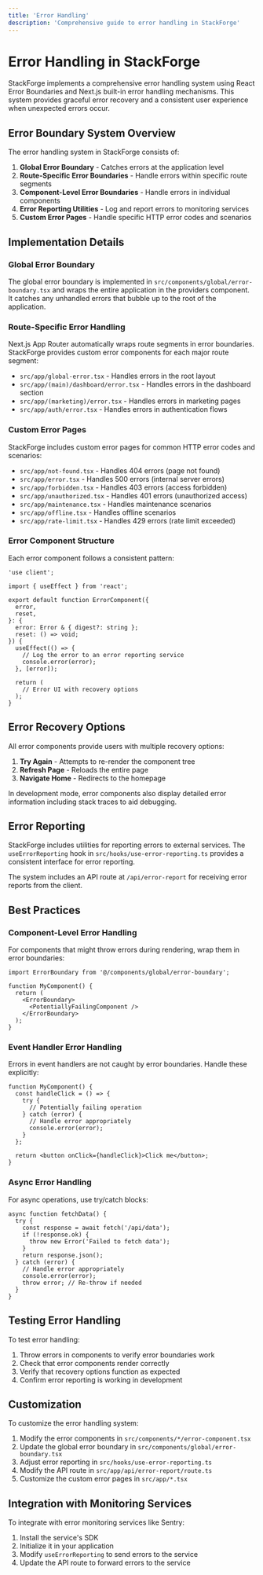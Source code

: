 ```yaml
---
title: 'Error Handling'
description: 'Comprehensive guide to error handling in StackForge'
---
```


# Error Handling in StackForge

StackForge implements a comprehensive error handling system using React Error Boundaries and Next.js built-in error handling mechanisms. This system provides graceful error recovery and a consistent user experience when unexpected errors occur.

## Error Boundary System Overview

The error handling system in StackForge consists of:

1. **Global Error Boundary** - Catches errors at the application level
2. **Route-Specific Error Boundaries** - Handle errors within specific route segments
3. **Component-Level Error Boundaries** - Handle errors in individual components
4. **Error Reporting Utilities** - Log and report errors to monitoring services
5. **Custom Error Pages** - Handle specific HTTP error codes and scenarios

## Implementation Details

### Global Error Boundary

The global error boundary is implemented in `src/components/global/error-boundary.tsx` and wraps the entire application in the providers component. It catches any unhandled errors that bubble up to the root of the application.

### Route-Specific Error Handling

Next.js App Router automatically wraps route segments in error boundaries. StackForge provides custom error components for each major route segment:

- `src/app/global-error.tsx` - Handles errors in the root layout
- `src/app/(main)/dashboard/error.tsx` - Handles errors in the dashboard section
- `src/app/(marketing)/error.tsx` - Handles errors in marketing pages
- `src/app/auth/error.tsx` - Handles errors in authentication flows

### Custom Error Pages

StackForge includes custom error pages for common HTTP error codes and scenarios:

- `src/app/not-found.tsx` - Handles 404 errors (page not found)
- `src/app/error.tsx` - Handles 500 errors (internal server errors)
- `src/app/forbidden.tsx` - Handles 403 errors (access forbidden)
- `src/app/unauthorized.tsx` - Handles 401 errors (unauthorized access)
- `src/app/maintenance.tsx` - Handles maintenance scenarios
- `src/app/offline.tsx` - Handles offline scenarios
- `src/app/rate-limit.tsx` - Handles 429 errors (rate limit exceeded)

### Error Component Structure

Each error component follows a consistent pattern:

```tsx
'use client';

import { useEffect } from 'react';

export default function ErrorComponent({
  error,
  reset,
}: {
  error: Error & { digest?: string };
  reset: () => void;
}) {
  useEffect(() => {
    // Log the error to an error reporting service
    console.error(error);
  }, [error]);

  return (
    // Error UI with recovery options
  );
}
```

## Error Recovery Options

All error components provide users with multiple recovery options:

1. **Try Again** - Attempts to re-render the component tree
2. **Refresh Page** - Reloads the entire page
3. **Navigate Home** - Redirects to the homepage

In development mode, error components also display detailed error information including stack traces to aid debugging.

## Error Reporting

StackForge includes utilities for reporting errors to external services. The `useErrorReporting` hook in `src/hooks/use-error-reporting.ts` provides a consistent interface for error reporting.

The system includes an API route at `/api/error-report` for receiving error reports from the client.

## Best Practices

### Component-Level Error Handling

For components that might throw errors during rendering, wrap them in error boundaries:

```tsx
import ErrorBoundary from '@/components/global/error-boundary';

function MyComponent() {
  return (
    <ErrorBoundary>
      <PotentiallyFailingComponent />
    </ErrorBoundary>
  );
}
```

### Event Handler Error Handling

Errors in event handlers are not caught by error boundaries. Handle these explicitly:

```tsx
function MyComponent() {
  const handleClick = () => {
    try {
      // Potentially failing operation
    } catch (error) {
      // Handle error appropriately
      console.error(error);
    }
  };

  return <button onClick={handleClick}>Click me</button>;
}
```

### Async Error Handling

For async operations, use try/catch blocks:

```tsx
async function fetchData() {
  try {
    const response = await fetch('/api/data');
    if (!response.ok) {
      throw new Error('Failed to fetch data');
    }
    return response.json();
  } catch (error) {
    // Handle error appropriately
    console.error(error);
    throw error; // Re-throw if needed
  }
}
```

## Testing Error Handling

To test error handling:

1. Throw errors in components to verify error boundaries work
2. Check that error components render correctly
3. Verify that recovery options function as expected
4. Confirm error reporting is working in development

## Customization

To customize the error handling system:

1. Modify the error components in `src/components/*/error-component.tsx`
2. Update the global error boundary in `src/components/global/error-boundary.tsx`
3. Adjust error reporting in `src/hooks/use-error-reporting.ts`
4. Modify the API route in `src/app/api/error-report/route.ts`
5. Customize the custom error pages in `src/app/*.tsx`

## Integration with Monitoring Services

To integrate with error monitoring services like Sentry:

1. Install the service's SDK
2. Initialize it in your application
3. Modify `useErrorReporting` to send errors to the service
4. Update the API route to forward errors to the service